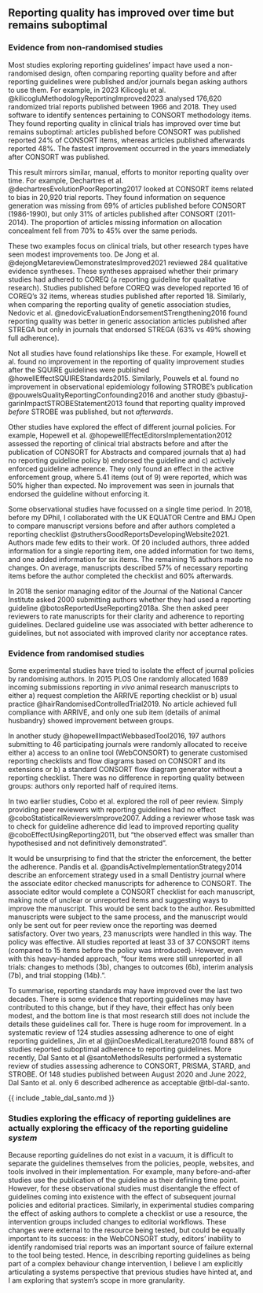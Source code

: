 ## Reporting quality has improved over time but remains suboptimal

### Evidence from non-randomised studies

Most studies exploring reporting guidelines' impact have used a non-randomised design, often comparing reporting quality before and after reporting guidelines were published and/or journals began asking authors to use them. For example, in 2023 Kilicoglu et al. @kilicogluMethodologyReportingImproved2023 analysed 176,620 randomized trial reports published between 1966 and 2018. They used software to identify sentences pertaining to CONSORT methodology items. They found reporting quality in clinical trials has improved over time but remains suboptimal: articles published before CONSORT was published reported 24% of CONSORT items, whereas articles published afterwards reported 48%. The fastest improvement occurred in the years immediately after CONSORT was published.

This result mirrors similar, manual, efforts to monitor reporting quality over time. For example, Dechartres et al. @dechartresEvolutionPoorReporting2017 looked at CONSORT items related to bias in 20,920 trial reports. They found information on sequence generation was missing from 69% of articles published before CONSORT (1986-1990), but only 31% of articles published after CONSORT (2011-2014). The proportion of articles missing information on allocation concealment fell from 70% to 45% over the same periods. 

These two examples focus on clinical trials, but other research types have seen modest improvements too. De Jong et al. @dejongMetareviewDemonstratesImproved2021 reviewed 284 qualitative evidence syntheses. These syntheses appraised whether their primary studies had adhered to COREQ (a reporting guideline for qualitative research). Studies published before COREQ was developed reported 16 of COREQ's 32 items, whereas studies published after reported 18. Similarly, when comparing the reporting quality of genetic association studies, Nedovic et al. @nedovicEvaluationEndorsementSTrengthening2016 found reporting quality was better in generic association articles published after STREGA but only in journals that endorsed STREGA (63% vs 49% showing full adherence).

Not all studies have found relationships like these. For example, Howell et al. found no improvement in the reporting of quality improvement studies after the SQUIRE guidelines were published @howellEffectSQUIREStandards2015. Similarly, Pouwels et al. found no improvement in observational epidemiology following STROBE's publication @pouwelsQualityReportingConfounding2016 and another study @bastuji-garinImpactSTROBEStatement2013 found that reporting quality improved _before_ STROBE was published, but not _afterwards_.

Other studies have explored the effect of different journal policies. For example, Hopewell et al. @hopewellEffectEditorsImplementation2012 assessed the reporting of clinical trial abstracts before and after the publication of CONSORT for Abstracts and compared journals that a) had no reporting guideline policy b) endorsed the guideline and c) actively enforced guideline adherence. They only found an effect in the active enforcement group, where 5.41 items (out of 9) were reported, which was 50% higher than expected. No improvement was seen in journals that endorsed the guideline without enforcing it.

Some observational studies have focussed on a single time period. In 2018, before my DPhil, I collaborated with the UK EQUATOR Centre and BMJ Open to compare manuscript versions before and after authors completed a reporting checklist @struthersGoodReportsDevelopingWebsite2021. Authors made few edits to their work. Of 20 included authors, three added information for a single reporting item, one added information for two items, and one added information for six items. The remaining 15 authors made no changes. On average, manuscripts described 57% of necessary reporting items before the author completed the checklist and 60% afterwards. 

In 2018 the senior managing editor of the Journal of the National Cancer Institute asked 2000 submitting authors whether they had used a reporting guideline @botosReportedUseReporting2018a. She then asked peer reviewers to rate manuscripts for their clarity and adherence to reporting guidelines. Declared guideline use was associated with better adherence to guidelines, but not associated with improved clarity nor acceptance rates.

### Evidence from randomised studies

Some experimental studies have tried to isolate the effect of journal policies by randomising authors. In 2015 PLOS One randomly allocated 1689 incoming submissions reporting _in vivo_ animal research manuscripts to either a) request completion the ARRIVE reporting checklist or b) usual practice @hairRandomisedControlledTrial2019. No article achieved full compliance with ARRIVE, and only one sub item (details of animal husbandry) showed improvement between groups. 

In another study @hopewellImpactWebbasedTool2016, 197 authors submitting to 46 participating journals were randomly allocated to receive either a) access to an online tool (WebCONSORT) to generate customised reporting checklists and flow diagrams based on CONSORT and its extensions or b) a standard CONSORT flow diagram generator without a reporting checklist. There was no difference in reporting quality between groups: authors only reported half of required items. 

In two earlier studies, Cobo et al. explored the roll of peer review. Simply providing peer reviewers with reporting guidelines had no effect @coboStatisticalReviewersImprove2007. Adding a reviewer whose task was to check for guideline adherence did lead to improved reporting quality @coboEffectUsingReporting2011, but "the observed effect was smaller than hypothesised and not definitively demonstrated".

It would be unsurprising to find that the stricter the enforcement, the better the adherence. Pandis et al. @pandisActiveImplementationStrategy2014 describe an enforcement strategy used in a small Dentistry journal where the associate editor checked manuscripts for adherence to CONSORT. The associate editor would complete a CONSORT checklist for each manuscript, making note of unclear or unreported items and suggesting ways to improve the manuscript. This would be sent back to the author. Resubmitted manuscripts were subject to the same process, and the manuscript would only be sent out for peer review once the reporting was deemed satisfactory. Over two years, 23 manuscripts were handled in this way. The policy was effective. All studies reported at least 33 of 37 CONSORT items (compared to 15 items before the policy was introduced). However, even with this heavy-handed approach, "four items were still unreported in all trials: changes to methods (3b), changes to outcomes
(6b), interim analysis (7b), and trial stopping (14b).".

To summarise, reporting standards may have improved over the last two decades. There is some evidence that reporting guidelines may have contributed to this change, but if they have, their effect has only been modest, and the bottom line is that most research still does not include the details these guidelines call for. There is huge room for improvement. In a systematic review of 124 studies assessing adherence to one of eight reporting guidelines, Jin et al @jinDoesMedicalLiterature2018 found 88% of studies reported suboptimal adherence to reporting guidelines. More recently, Dal Santo et al @santoMethodsResults performed a systematic review of studies assessing adherence to CONSORT, PRISMA, STARD, and STROBE. Of 148 studies published between August 2020 and June 2022, Dal Santo et al. only 6 described adherence as acceptable @tbl-dal-santo. 

{{ include _table_dal_santo.md }}

### Studies exploring the efficacy of reporting guidelines are actually exploring the efficacy of the reporting guideline _system_

Because reporting guidelines do not exist in a vacuum, it is difficult to separate the guidelines themselves from the policies, people, websites, and tools involved in their implementation. For example, many before-and-after studies use the publication of the guideline as their defining time point. However, for these observational studies must disentangle the effect of guidelines coming into existence with the effect of subsequent journal policies and editorial practices. Similarly, in experimental studies comparing the effect of asking authors to complete a checklist or use a resource, the intervention groups included changes to editorial workflows. These changes were external to the resource being tested, but could be equally important to its success: in the WebCONSORT study, editors' inability to identify randomised trial reports was an important source of failure external to the tool being tested. Hence, in describing reporting guidelines as being part of a complex behaviour change intervention, I believe I am explicitly articulating a systems perspective that previous studies have hinted at, and I am exploring that system's scope in more granularity.

